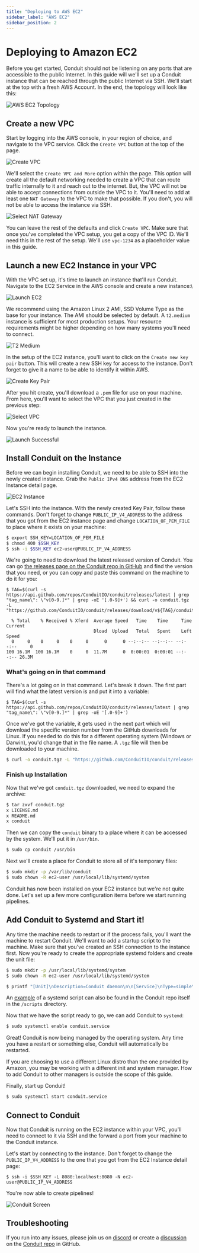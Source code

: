 ```yaml
---
title: "Deploying to AWS EC2"
sidebar_label: "AWS EC2"
sidebar_position: 2
---
```


# Deploying to Amazon EC2

Before you get started, Conduit should not be listening on any ports that are accessible to the public Internet. In this guide will we'll set up a Conduit instance that can be reached through the public Internet via SSH. We'll start at the top with a fresh AWS Account. In the end, the topology will look like this:

![AWS EC2 Topology](/images/guides/aws-ec2-deployment/aws_ec2_conduit_setup.png)

## Create a new VPC

Start by logging into the AWS console, in your region of choice, and navigate to the VPC service. Click the `Create VPC` button at the top of the page.

![Create VPC](/images/guides/aws-ec2-deployment/create-vpc.png)

We'll select the `Create VPC and More` option within the page. This option will create all the default networking needed to create a VPC that can route traffic internally to it and reach out to the internet. But, the VPC will not be able to accept connections from outside the VPC to it. You'll need to add at least one `NAT Gateway` to the VPC to make that possible. If you don't, you will not be able to access the instance via SSH.

![Select NAT Gateway](/images/guides/aws-ec2-deployment/select-nat-gateway.png)

You can leave the rest of the defaults and click `Create VPC`. Make sure that once you've completed the VPC setup, you get a copy of the VPC ID. We'll need this in the rest of the setup. We'll use `vpc-1234` as a placeholder value in this guide.

## Launch a new EC2 Instance in your VPC

With the VPC set up, it's time to launch an instance that'll run Conduit. Navigate to the EC2 Service in the AWS console and create a new instance:\

![Launch EC2](/images/guides/aws-ec2-deployment/launch-ec2-instance.png)

We recommend using the Amazon Linux 2 AMI, SSD Volume Type as the base for your instance. The AMI should be selected by default. A `t2.medium` instance is sufficient for most production setups. Your resource requirements might be higher depending on how many systems you'll need to connect.

![T2 Medium](/images/guides/aws-ec2-deployment/t2-medium-instance.png)

In the setup of the EC2 instance, you'll want to click on the `Create new key pair` button. This will create a new SSH key for access to the instance. Don't forget to give it a name to be able to identify it within AWS.

![Create Key Pair](/images/guides/aws-ec2-deployment/create-key-pair.png)

After you hit create, you'll download a `.pem` file for use on your machine. From here, you'll want to select the VPC that you just created in the previous step:

![Select VPC](/images/guides/aws-ec2-deployment/select-vpc.png)

Now you're ready to launch the instance.

![Launch Successful](/images/guides/aws-ec2-deployment/launch-ec2-success.png)


## Install Conduit on the Instance

Before we can begin installing Conduit, we need to be able to SSH into the newly created instance. Grab the `Public IPv4 DNS` address from the EC2 Instance detail page.

![EC2 Instance](/images/guides/aws-ec2-deployment/ec2-public-dns.png)

Let's SSH into the instance. With the newly created Key Pair, follow these commands. Don't forget to change `PUBLIC_IP_V4_ADDRESS` to the address that you got from the EC2 instance page and change `LOCATION_OF_PEM_FILE` to place where it exists on your machine:

```bash
$ export SSH_KEY=LOCATION_OF_PEM_FILE
$ chmod 400 $SSH_KEY
$ ssh -i $SSH_KEY ec2-user@PUBLIC_IP_V4_ADDRESS
```

We're going to need to download the latest released version of Conduit. You can go [the releases page on the Conduit repo in GitHub](https://github.com/ConduitIO/conduit/releases) and find the version that you need, or you can copy and paste this command on the machine to do it for you:

```shell
$ TAG=$(curl -s https://api.github.com/repos/ConduitIO/conduit/releases/latest | grep "tag_name\": \"v[0-9.]*" | grep -oE '[.0-9]+') && curl -o conduit.tgz -L "https://github.com/ConduitIO/conduit/releases/download/v${TAG}/conduit_${TAG}_Linux_x86_64.tar.gz"

  % Total    % Received % Xferd  Average Speed   Time    Time     Time  Current
                                 Dload  Upload   Total   Spent    Left  Speed
  0     0    0     0    0     0      0      0 --:--:-- --:--:-- --:--:--     0
100 16.1M  100 16.1M    0     0  11.7M      0  0:00:01  0:00:01 --:--:-- 26.3M
```

### What's going on in that command

There's a lot going on in that command. Let's break it down. The first part will find what the latest version is and put it into a variable:

```shell
$ TAG=$(curl -s https://api.github.com/repos/ConduitIO/conduit/releases/latest | grep "tag_name\": \"v[0-9.]*" | grep -oE '[.0-9]+')
```

Once we've got the variable, it gets used in the next part which will download the specific version number from the GitHub downloads for Linux. If you needed to do this for a different operating system (Windows or Darwin), you'd change that in the file name. A `.tgz` file will then be downloaded to your machine.

```bash
$ curl -o conduit.tgz -L "https://github.com/ConduitIO/conduit/releases/download/v${TAG}/conduit_${TAG}_Linux_x86_64.tar.gz"
```

### Finish up Installation

Now that we've got `conduit.tgz` downloaded, we need to expand the archive:

```bash
$ tar zxvf conduit.tgz
x LICENSE.md
x README.md
x conduit
```

Then we can copy the `conduit` binary to a place where it can be accessed by the system. We'll put it in `/usr/bin`.

```bash
$ sudo cp conduit /usr/bin
```

Next we'll create a place for Conduit to store all of it's temporary files:

```bash
$ sudo mkdir -p /var/lib/conduit
$ sudo chown -R ec2-user /usr/local/lib/systemd/system
```

Conduit has now been installed on your EC2 instance but we're not quite done. Let's set up a few more configuration items before we start running pipelines.


## Add Conduit to Systemd and Start it!

Any time the machine needs to restart or if the process fails, you'll want the machine to restart Conduit. We'll want to add a startup script to the machine. Make sure that you've created an SSH connection to the instance first. Now you're ready to create the appropriate systemd folders and create the unit file:

```bash
$ sudo mkdir -p /usr/local/lib/systemd/system
$ sudo chown -R ec2-user /usr/local/lib/systemd/system

$ printf "[Unit]\nDescription=Conduit daemon\n\n[Service]\nType=simple\nUser=ec2-user\nWorkingDirectory=/var/lib/conduit\nExecStart=/usr/bin/conduit\n\n[Install]\nWantedBy=multi-user.target" >> /usr/local/lib/systemd/system/conduit.service
```

An [example](https://github.com/ConduitIO/conduit/blob/main/scripts/conduit.service) of a systemd script can also be found in the Conduit repo itself in the `/scripts` directory.

Now that we have the script ready to go, we can add Conduit to `systemd`:

```bash
$ sudo systemctl enable conduit.service
```

Great! Conduit is now being managed by the operating system. Any time you have a restart or something else, Conduit will automatically be restarted.

If you are choosing to use a different Linux distro than the one provided by Amazon, you may be working with a different init and system manager. How to add Conduit to other managers is outside the scope of this guide.

Finally, start up Conduit!

```bash
$ sudo systemctl start conduit.service
```

## Connect to Conduit

Now that Conduit is running on the EC2 instance within your VPC, you'll need to connect to it via SSH and the forward a port from your machine to the Conduit instance.

Let's start by connecting to the instance. Don't forget to change the `PUBLIC_IP_V4_ADDRESS` to the one that you got from the EC2 Instance detail page:

```shell
$ ssh -i $SSH_KEY -L 8080:localhost:8080 -N ec2-user@PUBLIC_IP_V4_ADDRESS
```

You're now able to create pipelines!

![Conduit Screen](/images/guides/aws-ec2-deployment/conduit-screen.png)

## Troubleshooting

If you run into any issues, please join us on [discord](https://discord.meroxa.com) or create a [discussion](https://github.com/ConduitIO/conduit/discussions/new) on the [Conduit repo](https://github.com/conduitio/conduit) in GitHub.
